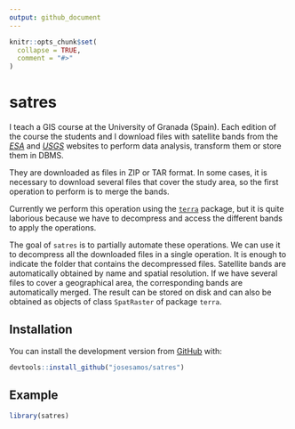 ```yaml
---
output: github_document
---
```


<!-- README.md is generated from README.Rmd. Please edit that file -->

```r
knitr::opts_chunk$set(
  collapse = TRUE,
  comment = "#>"
)
```

# satres

<!-- badges: start -->
<!-- badges: end -->

I teach a GIS course at the University of Granada (Spain). Each edition of the course the students and I download files with satellite bands from the [*ESA*](https://dataspace.copernicus.eu/) and [*USGS*](https://glovis.usgs.gov/) websites to perform data analysis, transform them or store them in DBMS.

They are downloaded as files in ZIP or TAR format. In some cases, it is necessary to download several files that cover the study area, so the first operation to perform is to merge the bands.

Currently we perform this operation using the [`terra`](https://CRAN.R-project.org/package=terra) package, but it is quite laborious because we have to decompress and access the different bands to apply the operations.

The goal of `satres` is to partially automate these operations. We can use it to decompress all the downloaded files in a single operation. It is enough to indicate the folder that contains the decompressed files. Satellite bands are automatically obtained by name and spatial resolution. If we have several files to cover a geographical area, the corresponding bands are automatically merged. The result can be stored on disk and can also be obtained as objects of class `SpatRaster` of package `terra`.


## Installation

<!-- You can install the released version of `satres` from [CRAN](https://CRAN.R-project.org) with: -->

<!-- ``` r -->
<!-- install.packages("satres") -->
<!-- ``` -->

<!-- And the development version from [GitHub](https://github.com/) with: -->

You can install the development version from [GitHub](https://github.com/) with:

``` r
devtools::install_github("josesamos/satres")
```

## Example

```r
library(satres)
```

